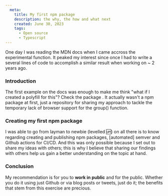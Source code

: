```yaml
---
  meta:
    title: My first npm package
    description: the why, the how and what next
    created: June 30, 2023
    tags:
      - Open source
      - Typescript
---
```


One day I was reading the MDN docs when I came accross the experimental <ArticleLink text="Array.prototype.group" href="https://developer.mozilla.org/en-US/docs/Web/JavaScript/Reference/Global_Objects/Array/group" /> function. It peaked my interest since once I had to write a several lines of code to accomplish a similar result when working on <ArticleLink text="minhamola" href="https://www.minhamola.com" /> ~ 2 years ago.

### Introduction

The first example on the docs was enough to make me think "what if I created a polyfill for this"? Check the package <ArticleLink text="here" href="https://github.com/ToniMaunde/array-group-polyfill" />. It actually wasn't a npm package at first, just a repository for sharing my approach to tackle the temporary lack of browser support for the group() function.

### Creating my first npm package

I was able to go from layman to newbie (levelled 🆙) on all there is to know regarding creating and publishing npm packages, [automated] semver and Github actions for CI/CD. And this was only possible because I set out to share my ideas with others; this is why I believe that sharing our findings with others help us gain a better understanding on the topic at hand.

### Conclusion

My recommendation is for you to **work in public** and for the public. Whether you do it using just Github or via blog posts or tweets, just do it; the benefits that stem from this exercise are precious.
